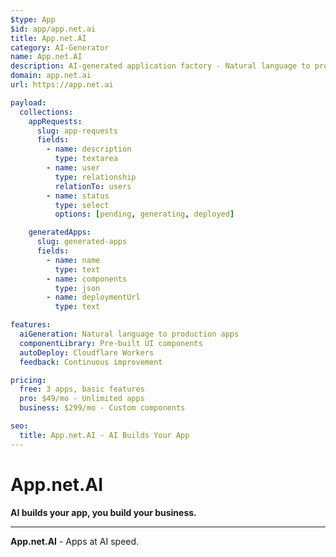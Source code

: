 ```yaml
---
$type: App
$id: app/app.net.ai
title: App.net.AI
category: AI-Generator
name: App.net.AI
description: AI-generated application factory - Natural language to production apps with component library and auto-deploy
domain: app.net.ai
url: https://app.net.ai

payload:
  collections:
    appRequests:
      slug: app-requests
      fields:
        - name: description
          type: textarea
        - name: user
          type: relationship
          relationTo: users
        - name: status
          type: select
          options: [pending, generating, deployed]

    generatedApps:
      slug: generated-apps
      fields:
        - name: name
          type: text
        - name: components
          type: json
        - name: deploymentUrl
          type: text

features:
  aiGeneration: Natural language to production apps
  componentLibrary: Pre-built UI components
  autoDeploy: Cloudflare Workers
  feedback: Continuous improvement

pricing:
  free: 3 apps, basic features
  pro: $49/mo - Unlimited apps
  business: $299/mo - Custom components

seo:
  title: App.net.AI - AI Builds Your App
---
```


# App.net.AI

**AI builds your app, you build your business.**

---

**App.net.AI** - Apps at AI speed.
